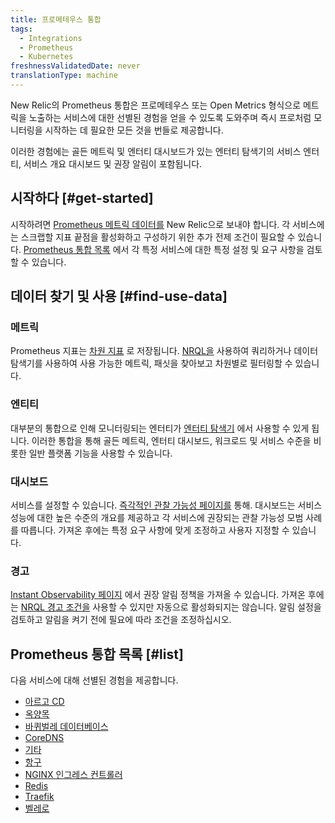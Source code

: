 ```yaml
---
title: 프로메테우스 통합
tags:
  - Integrations
  - Prometheus
  - Kubernetes
freshnessValidatedDate: never
translationType: machine
---
```


New Relic의 Prometheus 통합은 프로메테우스 또는 Open Metrics 형식으로 메트릭을 노출하는 서비스에 대한 선별된 경험을 얻을 수 있도록 도와주며 즉시 프로처럼 모니터링을 시작하는 데 필요한 모든 것을 번들로 제공합니다.

이러한 경험에는 골든 메트릭 및 엔터티 대시보드가 있는 엔터티 탐색기의 서비스 엔터티, 서비스 개요 대시보드 및 권장 알림이 포함됩니다.

## 시작하다 [#get-started]

시작하려면 [Prometheus 메트릭 데이터를](https://docs.newrelic.com/docs/infrastructure/prometheus-integrations/get-started/send-prometheus-metric-data-new-relic) New Relic으로 보내야 합니다. 각 서비스에는 스크랩할 지표 끝점을 활성화하고 구성하기 위한 추가 전제 조건이 필요할 수 있습니다. [Prometheus 통합 목록](/docs/infrastructure/prometheus-integrations/integrations-list/integrations-list-intro#list) 에서 각 특정 서비스에 대한 특정 설정 및 요구 사항을 검토할 수 있습니다.

## 데이터 찾기 및 사용 [#find-use-data]

### 메트릭

Prometheus 지표는 [차원 지표](/docs/data-apis/understand-data/metric-data/query-metric-data-type/) 로 저장됩니다. [NRQL을](/docs/telemetry-data-platform/get-data/apis/query-metric-data-type/) 사용하여 쿼리하거나 데이터 탐색기를 사용하여 사용 가능한 메트릭, 패싯을 찾아보고 차원별로 필터링할 수 있습니다.

### 엔티티

대부분의 통합으로 인해 모니터링되는 엔터티가 [엔터티 탐색기](/docs/new-relic-one/use-new-relic-one/ui-data/new-relic-one-entity-explorer) 에서 사용할 수 있게 됩니다. 이러한 통합을 통해 골든 메트릭, 엔터티 대시보드, 워크로드 및 서비스 수준을 비롯한 일반 플랫폼 기능을 사용할 수 있습니다.

### 대시보드

서비스를 설정할 수 있습니다. <InlinePopover type="dashboards"/>[즉각적인 관찰 가능성 페이지를](https://onenr.io/06vjAmnD3jP) 통해. 대시보드는 서비스 성능에 대한 높은 수준의 개요를 제공하고 각 서비스에 권장되는 관찰 가능성 모범 사례를 따릅니다. 가져온 후에는 특정 요구 사항에 맞게 조정하고 사용자 지정할 수 있습니다.

### 경고

[Instant Observability 페이지](https://onenr.io/06vjAmnD3jP) 에서 권장 알림 정책을 가져올 수 있습니다. 가져온 후에는 [NRQL 경고 조건을](/docs/alerts-applied-intelligence/new-relic-alerts/alert-conditions/nrql-alert-conditions) 사용할 수 있지만 자동으로 활성화되지는 않습니다. 알림 설정을 검토하고 알림을 켜기 전에 필요에 따라 조건을 조정하십시오.

## Prometheus 통합 목록 [#list]

다음 서비스에 대해 선별된 경험을 제공합니다.

* [아르고 CD](/docs/infrastructure/prometheus-integrations/integrations-list/argocd-integration)
* [옥양목](/docs/infrastructure/prometheus-integrations/integrations-list/calico-integration)
* [바퀴벌레 데이터베이스](/docs/infrastructure/prometheus-integrations/integrations-list/cockroach-db-integration)
* [CoreDNS](/docs/infrastructure/prometheus-integrations/integrations-list/core-dns-integration)
* [기타](/docs/infrastructure/prometheus-integrations/integrations-list/etcd-integration)
* [항구](/docs/infrastructure/prometheus-integrations/integrations-list/harbor-integration)
* [NGINX 인그레스 컨트롤러](/docs/infrastructure/prometheus-integrations/integrations-list/ingress-controller-integration)
* [Redis](/docs/infrastructure/prometheus-integrations/integrations-list/redis-integration)
* [Traefik](/docs/infrastructure/prometheus-integrations/integrations-list/traefik-integration)
* [벨레로](/docs/infrastructure/prometheus-integrations/integrations-list/velero-integration)